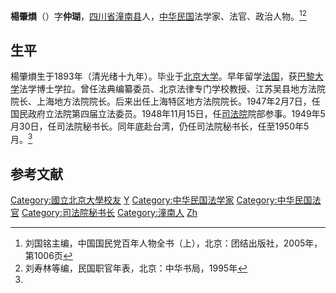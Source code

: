 '''楊肇熉'''（{{bd|1893年||？|}}）字'''仲瑚'''，[[四川省|四川省]][[潼南县|潼南县]]人，[[中华民国|中华民国]]法学家、法官、政治人物。<ref name=kmt>刘国铭主编，中国国民党百年人物全书（上），北京：团结出版社，2005年，第1006页</ref><ref name=liu>刘寿林等编，民国职官年表，北京：中华书局，1995年</ref>

==生平==
楊肇熉生于1893年（清光绪十九年）。毕业于[[北京大学|北京大学]]。早年留学[[法国|法国]]，获[[巴黎大学|巴黎大学]]法学博士学拉。曾任法典编纂委员、北京法律专门学校教授、江苏吴县地方法院院长、上海地方法院院长。后来出任上海特区地方法院院长。1947年2月7日，任国民政府立法院第四届立法委员。1948年11月15日，任[[司法院|司法院]]院部参事。1949年5月30日，任司法院秘书长。同年底赴台湾，仍任司法院秘书长，任至1950年5月。<ref name=kmt/>

==参考文献==
{{reflist}}

{{第4屆中華民國訓政時期立法委員名單}}
{{DEFAULTSORT:Yang杨}}
[[Category:國立北京大學校友|Category:國立北京大學校友]]
[[Category:巴黎大學校友|Y]]
[[Category:中华民国法学家|Category:中华民国法学家]]
[[Category:中华民国法官|Category:中华民国法官]]
[[Category:司法院秘书长|Category:司法院秘书长]]
[[Category:潼南人|Category:潼南人]]
[[Category:杨姓|Zh]]